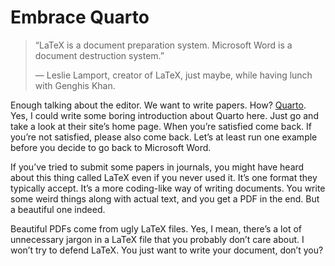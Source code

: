 # Embrace Quarto

:::{.right-quote}
> "LaTeX is a document preparation system. Microsoft Word is a document destruction system."
>
> — Leslie Lamport, creator of LaTeX, just maybe, while having lunch with Genghis Khan.
:::

Enough talking about the editor. We want to write papers. How? [Quarto](https://quarto.org/). Yes, I could write some boring introduction about Quarto here. Just go and take a look at their site's home page. When you're satisfied come back. If you're not satisfied, please also come back. Let's at least run one example before you decide to go back to Microsoft Word.

If you've tried to submit some papers in journals, you might have heard about this thing called LaTeX even if you never used it. It's one format they typically accept. It's a more coding-like way of writing documents. You write some weird things along with actual text, and you get a PDF in the end. But a beautiful one indeed.

Beautiful PDFs come from ugly LaTeX files. Yes, I mean, there's a lot of unnecessary jargon in a LaTeX file that you probably don't care about. I won't try to defend LaTeX. You just want to write your document, don't you?
